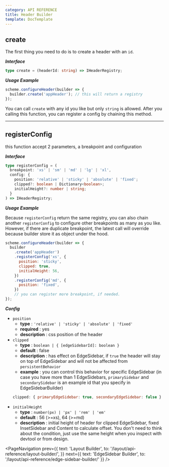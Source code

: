```yaml
---
category: API REFERENCE
title: Header Builder
template: DocTemplate
---
```


## create

The first thing you need to do is to create a header with an `id`.

**_Interface_**

```typescript
type create = (headerId: string) => IHeaderRegistry;
```

**_Usage Example_**

```js
scheme.configureHeader(builder => {
  builder.create('appHeader'); // this will return a registry
});
```

You can call `create` with any id you like but only `string` is allowed. After you calling this function,
you can register a config by chaining this method.

---

## registerConfig

this function accept 2 parameters, a breakpoint and configuration

**_Interface_**

```typescript
type registerConfig = (
  breakpoint: 'xs' | 'sm' | 'md' | 'lg' | 'xl',
  config: {
    position: 'relative' | 'sticky' | 'absolute' | 'fixed';
    clipped?: boolean | Dictionary<boolean>;
    initialHeight?: number | string;
  }
) => IHeaderRegistry;
```

**_Usage Example_**

Because `registerConfig` return the same registry, you can also chain another `registerConfig` to configure
other breakpoints as many as you like. However, if there are duplicate breakpoint, the latest call will override because
builder store it as object under the hood.

```js
scheme.configureHeader(builder => {
  builder
    .create('appHeader')
    .registerConfig('xs', {
      position: 'sticky',
      clipped: true,
      initialHeight: 56,
    })
    .registerConfig('md', {
      position: 'fixed',
    })
    // you can register more breakpoint, if needed.
});
```

**_Config_**

- `position`
  - **type** : `'relative' | 'sticky' | 'absolute' | 'fixed'`
  - **required** : yes
  - **description** : css position of the header
- `clipped`
  - **type** : `boolean | { [edgeSidebarId]: boolean }`
  - **default** : false
  - **description** : has effect on EdgeSidebar, if `true` the header will stay on top of EdgeSidebar and will not be affected from `persistentBehavior`
  - **example** : you can control this behavior for specific EdgeSidebar (in case you have more than 1 EdgeSidebars, `primarySidebar` and `secondarySidebar` is an example id that you specify in EdgeSidebarBuilder)
  ```js
  clipped: { primaryEdgeSidebar: true, secondaryEdgeSidebar: false }
  ```
- `initialHeight`
  - **type** : `number(px) | 'px' | 'rem' | 'em'`
  - **default** : 56 (>=xs), 64 (>=md)
  - **description** : initial height of header for clipped EdgeSidebar, fixed InsetSidebar and Content to calculate offset. You don't need to think about the condition, just use the same height when you inspect with devtool or from design.

<PageNavigation
  prev={{
    text: 'Layout Builder',
    to: '/layout/api-reference/layout-builder/',
  }}
  next={{ text: 'EdgeSidebar Builder', to: '/layout/api-reference/edge-sidebar-builder/' }}
/>